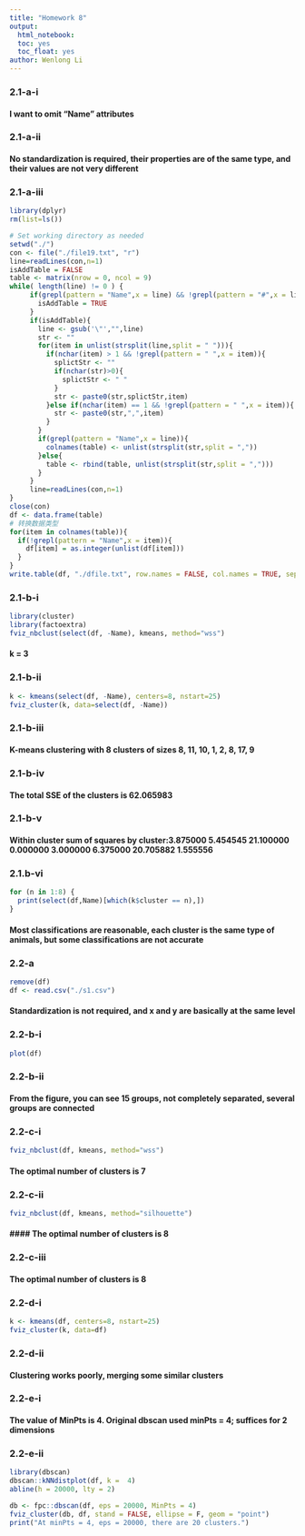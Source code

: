 ```yaml
---
title: "Homework 8"
output: 
  html_notebook:
  toc: yes
  toc_float: yes
author: Wenlong Li
---
```

### 2.1-a-i
#### I want to omit "Name" attributes
### 2.1-a-ii
#### No standardization is required, their properties are of the same type, and their values are not very different
### 2.1-a-iii
```r
library(dplyr)
rm(list=ls())

# Set working directory as needed
setwd("./")
con <- file("./file19.txt", "r")
line=readLines(con,n=1)
isAddTable = FALSE
table <- matrix(nrow = 0, ncol = 9)
while( length(line) != 0 ) {
     if(grepl(pattern = "Name",x = line) && !grepl(pattern = "#",x = line)){
       isAddTable = TRUE
     }
     if(isAddTable){
       line <- gsub('\"',"",line)
       str <- ""
       for(item in unlist(strsplit(line,split = " "))){
         if(nchar(item) > 1 && !grepl(pattern = " ",x = item)){
           splictStr <- ""
           if(nchar(str)>0){
             splictStr <- " "
           }
           str <- paste0(str,splictStr,item)
         }else if(nchar(item) == 1 && !grepl(pattern = " ",x = item)){
           str <- paste0(str,",",item)
         }
       }
       if(grepl(pattern = "Name",x = line)){
         colnames(table) <- unlist(strsplit(str,split = ","))
       }else{
         table <- rbind(table, unlist(strsplit(str,split = ",")))
       }
     }
     line=readLines(con,n=1)
}
close(con)
df <- data.frame(table)
# 转换数据类型
for(item in colnames(table)){
  if(!grepl(pattern = "Name",x = item)){
    df[item] = as.integer(unlist(df[item]))
  }
}
write.table(df, "./dfile.txt", row.names = FALSE, col.names = TRUE, sep = ",")
```
### 2.1-b-i
```r
library(cluster)
library(factoextra)
fviz_nbclust(select(df, -Name), kmeans, method="wss")
```
#### k = 3
### 2.1-b-ii
```r
k <- kmeans(select(df, -Name), centers=8, nstart=25)  
fviz_cluster(k, data=select(df, -Name))
```
### 2.1-b-iii
#### K-means clustering with 8 clusters of sizes 8, 11, 10, 1, 2, 8, 17, 9
### 2.1-b-iv
#### The total SSE of the clusters is 62.065983
### 2.1-b-v
#### Within cluster sum of squares by cluster:3.875000  5.454545 21.100000  0.000000  3.000000  6.375000 20.705882  1.555556
### 2.1.b-vi
```r
for (n in 1:8) {
  print(select(df,Name)[which(k$cluster == n),]) 
}
```
#### Most classifications are reasonable, each cluster is the same type of animals, but some classifications are not accurate

### 2.2-a
```r
remove(df)
df <- read.csv("./s1.csv")
```

#### Standardization is not required, and x and y are basically at the same level
### 2.2-b-i
```r
plot(df)
```
### 2.2-b-ii
#### From the figure, you can see 15 groups, not completely separated, several groups are connected

### 2.2-c-i
```r
fviz_nbclust(df, kmeans, method="wss")
```
#### The optimal number of clusters is 7
### 2.2-c-ii
```r
fviz_nbclust(df, kmeans, method="silhouette")
```
#### #### The optimal number of clusters is 8
### 2.2-c-iii
#### The optimal number of clusters is 8
### 2.2-d-i
```r
k <- kmeans(df, centers=8, nstart=25)
fviz_cluster(k, data=df)
```
### 2.2-d-ii
#### Clustering works poorly, merging some similar clusters
### 2.2-e-i
#### The value of MinPts is 4. Original dbscan used minPts = 4; suffices for 2 dimensions
### 2.2-e-ii
```r
library(dbscan)
dbscan::kNNdistplot(df, k =  4)
abline(h = 20000, lty = 2)

db <- fpc::dbscan(df, eps = 20000, MinPts = 4)
fviz_cluster(db, df, stand = FALSE, ellipse = F, geom = "point")
print("At minPts = 4, eps = 20000, there are 20 clusters.")
```


